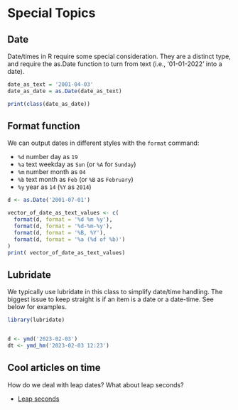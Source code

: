 # Special Topics


## Date

Date/times in R require some special consideration.
They are a distinct type, and require the as.Date function to turn from text (i.e., '01-01-2022' into a date).

``` r

date_as_text = '2001-04-03'
date_as_date = as.Date(date_as_text)

print(class(date_as_date))
```

## Format function

We can output dates in different styles with the `format` command: 

- `%d` number day as `19`
- `%a` text weekday as `Sun` (or `%A` for `Sunday`)
- `%m` number month as `04`
- `%b` text month as `Feb` (or `%B` as `February`)
- `%y` year as `14` (`%Y` as `2014`)

``` r

d <- as.Date('2001-07-01')

vector_of_date_as_text_values <- c(
  format(d, format = '%d %m %y'),
  format(d, format = '%d-%m-%y'),
  format(d, format = '%B, %Y'),
  format(d, format = '%a (%d of %b)')
)
print( vector_of_date_as_text_values)
```

## Lubridate

We typically use lubridate in this class to simplify date/time handling. The biggest issue to keep straight is if an item is a date or a date-time. See below for examples.


``` r
library(lubridate)


d <- ymd('2023-02-03')
dt <- ymd_hm('2023-02-03 12:23')


```


## Cool articles on time

How do we deal with leap dates? What about leap seconds?
 
- [Leap seconds](https://arstechnica.com/science/2023/11/leap-seconds-could-become-leap-minutes-despite-pushback-from-russians-vatican/)